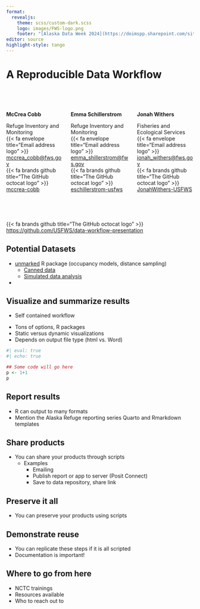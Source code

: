 ```yaml
---
format: 
  revealjs:
    theme: scss/custom-dark.scss
    logo: images/FWS-logo.png
    footer: "[Alaska Data Week 2024](https://doimspp.sharepoint.com/sites/fws-FF07S00000-data/SitePages/Alaska-Data-Week-2024.aspx){.author}"
editor: source
highlight-style: tango
---
```


# A Reproducible Data Workflow {.smaller}

<br><br>

::: columns
::: {.column width="33%"}
[**McCrea Cobb**]{.author}

::: smaller
Refuge Inventory and Monitoring  
{{< fa envelope title="Email address logo" >}} [mccrea_cobb\@fws.gov](mailto:mccrea_cobb@fws.gov)  
{{< fa brands github title="The GitHub octocat logo" >}} [mccrea-cobb](https://github.com/mccrea-cobb)
:::
:::

::: {.column width="34%"}
[**Emma Schillerstrom**]{.author}

::: smaller
Refuge Inventory and Monitoring  
{{< fa envelope title="Email address logo" >}} [emma_shillerstrom\@fws.gov](mailto:emma_schillerstrom@fws.gov)  
{{< fa brands github title="The GitHub octocat logo" >}} [eschillerstrom-usfws](https://github.com/eschillerstrom-usfws)
:::
:::

::: {.column width="33%"}
[**Jonah Withers**]{.author}

::: smaller
Fisheries and Ecological Services  
{{< fa envelope title="Email address logo" >}} [jonah_withers\@fws.gov](mailto:jonah_withers@fws.gov)  
{{< fa brands github title="The GitHub octocat logo" >}} [JonahWithers-USFWS](https://github.com/JonahWithers-USFWS)
:::
:::
:::

<br><br>

::: {.center .smaller style="align-items: bottom;"}
{{< fa brands github title="The GitHub octocat logo" >}} <https://github.com/USFWS/data-workflow-presentation>
:::

::: notes

:::


## Potential Datasets {.smaller}

- [unmarked](https://github.com/hmecology/unmarked) R package (occupancy models, distance sampling)
    - [Canned data](https://github.com/hmecology/unmarked/tree/main/data)
    - [Simulated data analysis](https://hmecology.github.io/unmarked/articles/colext.html)
- 



## Visualize and summarize results

-   Self contained workflow

::: notes
-   Tons of options, R packages
-   Static versus dynamic visualizations
-   Depends on output file type (html vs. Word)
:::

```r
#| eval: true
#| echo: true

## Some code will go here
p <- 1+1
p
```


## Report results



::: notes
- R can output to many formats
- Mention the Alaska Refuge reporting series Quarto and Rmarkdown templates
:::


## Share products



::: notes
-   You can share your products through scripts
    -   Examples
        -   Emailing
        -   Publish report or app to server (Posit Connect)
        -   Save to data repository, share link
:::


## Preserve it all



::: notes
-   You can preserve your products using scripts
:::


## Demonstrate reuse



::: notes
-   You can replicate these steps if it is all scripted
-   Documentation is important!
:::


## Where to go from here



::: notes
-   NCTC trainings
-   Resources available
-   Who to reach out to
:::
